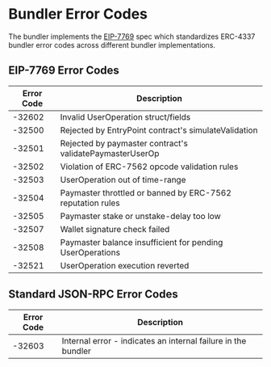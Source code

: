 # Bundler Error Codes

The bundler implements the [EIP-7769](https://eips.ethereum.org/EIPS/eip-7769) spec which standardizes ERC-4337 bundler error codes across different bundler implementations.

## EIP-7769 Error Codes

| Error Code | Description |
|------------|-------------|
| -32602 | Invalid UserOperation struct/fields |
| -32500 | Rejected by EntryPoint contract's simulateValidation |
| -32501 | Rejected by paymaster contract's validatePaymasterUserOp |
| -32502 | Violation of ERC-7562 opcode validation rules |
| -32503 | UserOperation out of time-range |
| -32504 | Paymaster throttled or banned by ERC-7562 reputation rules |
| -32505 | Paymaster stake or unstake-delay too low |
| -32507 | Wallet signature check failed |
| -32508 | Paymaster balance insufficient for pending UserOperations |
| -32521 | UserOperation execution reverted |

## Standard JSON-RPC Error Codes

| Error Code | Description |
|------------|-------------|
| -32603 | Internal error - indicates an internal failure in the bundler |
